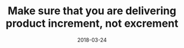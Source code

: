 ---
title: "Make sure that you are delivering product increment, not excrement"
description: "BoilingFrogs 2018 - Upewnij się, że dostarczasz increment, a nie ekskrement"
image: "/images/talks/make-sure-you-deliver-increment.png"
date: "2018-03-24"
videoLink: "https://www.youtube.com/embed/1ptnNZfbNyc"
language: "pl"
published: true
---